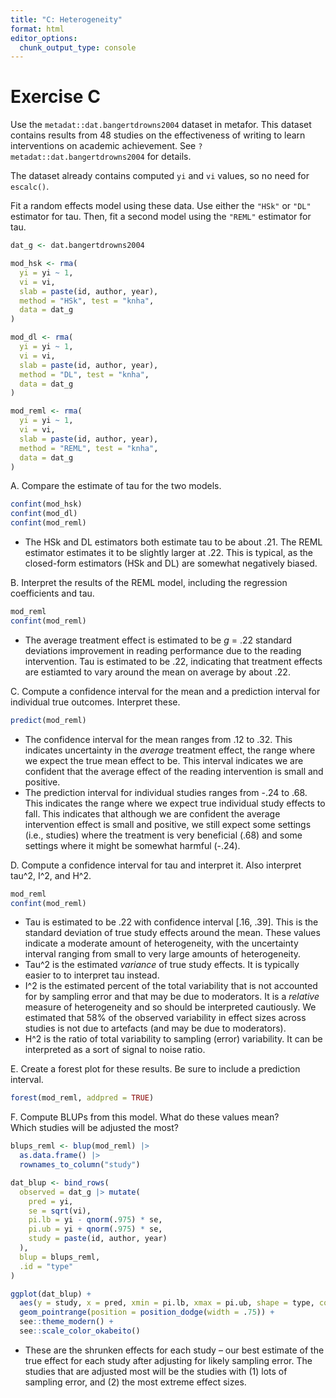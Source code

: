 ```yaml
---
title: "C: Heterogeneity"
format: html
editor_options: 
  chunk_output_type: console
---
```


# Exercise C

Use the `metadat::dat.bangertdrowns2004` dataset in metafor. 
This dataset contains results from 48 studies on the 
effectiveness of writing to learn interventions on academic achievement.
See `?metadat::dat.bangertdrowns2004` for details.

The dataset already contains computed `yi` and `vi` values, so no need for `escalc()`.

Fit a random effects model using these data.
Use either the `"HSk"` or `"DL"` estimator for tau. 
Then, fit a second model using the `"REML"` estimator for tau.

```r
dat_g <- dat.bangertdrowns2004

mod_hsk <- rma(
  yi = yi ~ 1,
  vi = vi,
  slab = paste(id, author, year),
  method = "HSk", test = "knha",
  data = dat_g
)

mod_dl <- rma(
  yi = yi ~ 1,
  vi = vi,
  slab = paste(id, author, year),
  method = "DL", test = "knha",
  data = dat_g
)

mod_reml <- rma(
  yi = yi ~ 1,
  vi = vi,
  slab = paste(id, author, year),
  method = "REML", test = "knha",
  data = dat_g
)
```

   A. Compare the estimate of tau for the two models.
   
```r
confint(mod_hsk)
confint(mod_dl)
confint(mod_reml)
```

  - The HSk and DL estimators both estimate tau to be about .21. The REML
    estimator estimates it to be slightly larger at .22. This is typical, 
    as the closed-form estimators (HSk and DL) are somewhat negatively biased.
   
   B. Interpret the results of the REML model, including the regression
      coefficients and tau.
      
```r
mod_reml
confint(mod_reml)
```

   - The average treatment effect is estimated to be *g* = .22 standard deviations
     improvement in reading performance due to the reading intervention. Tau is
     estimated to be .22, indicating that treatment effects are estiamted to
     vary around the mean on average by about .22.
      
   C. Compute a confidence interval for the mean and a prediction interval
      for individual true outcomes. Interpret these.
      
```r
predict(mod_reml)
```

  - The confidence interval for the mean ranges from .12 to .32. This indicates
    uncertainty in the *average* treatment effect, the range where we expect the
    true mean effect to be. This interval indicates we are confident that the
    average effect of the reading intervention is small and positive.
  - The prediction interval for individual studies ranges from -.24 to .68. This
    indicates the range where we expect true individual study effects to fall.
    This indicates that although we are confident the average intervention effect
    is small and positive, we still expect some settings (i.e., studies) where 
    the treatment is very beneficial (.68) and some settings where it might be
    somewhat harmful (-.24).
      
   D. Compute a confidence interval for tau and interpret it.
      Also interpret tau^2, I^2, and H^2.
      
```r
mod_reml
confint(mod_reml)
```

  - Tau is estimated to be .22 with confidence interval [.16, .39].
    This is the standard deviation of true study effects around the mean.
    These values indicate a moderate amount of heterogeneity, with the uncertainty
    interval ranging from small to very large amounts of heterogeneity.
  - Tau^2 is the estimated *variance* of true study effects. It is typically 
    easier to to interpret tau instead.
  - I^2 is the estimated percent of the total variability that is not accounted
    for by sampling error and that may be due to moderators. It is a *relative*
    measure of heterogeneity and so should be interpreted cautiously.
    We estimated that 58% of the observed variability in effect sizes across
    studies is not due to artefacts (and may be due to moderators).
  - H^2 is the ratio of total variability to sampling (error) variability.
    It can be interpreted as a sort of signal to noise ratio.
      
   E. Create a forest plot for these results.
      Be sure to include a prediction interval.
      
```r
forest(mod_reml, addpred = TRUE)
```

   F. Compute BLUPs from this model. 
      What do these values mean?   
      Which studies will be adjusted the most?
      
```r
blups_reml <- blup(mod_reml) |> 
  as.data.frame() |> 
  rownames_to_column("study")

dat_blup <- bind_rows(
  observed = dat_g |> mutate(
    pred = yi,
    se = sqrt(vi),
    pi.lb = yi - qnorm(.975) * se, 
    pi.ub = yi + qnorm(.975) * se,
    study = paste(id, author, year)
  ),
  blup = blups_reml,
  .id = "type"
)

ggplot(dat_blup) +
  aes(y = study, x = pred, xmin = pi.lb, xmax = pi.ub, shape = type, color = type) +
  geom_pointrange(position = position_dodge(width = .75)) +
  see::theme_modern() +
  see::scale_color_okabeito()
```

  - These are the shrunken effects for each study -- our best estimate of the
    true effect for each study after adjusting for likely sampling error.
    The studies that are adjusted most will be the studies with (1) lots of
    sampling error, and (2) the most extreme effect sizes.